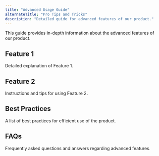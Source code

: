 ```yaml
---
title: "Advanced Usage Guide"
alternateTitle: "Pro Tips and Tricks"
description: "Detailed guide for advanced features of our product."
---
```


This guide provides in-depth information about the advanced features of our product.

## Feature 1

Detailed explanation of Feature 1.

## Feature 2

Instructions and tips for using Feature 2.

## Best Practices

A list of best practices for efficient use of the product.

## FAQs

Frequently asked questions and answers regarding advanced features.
